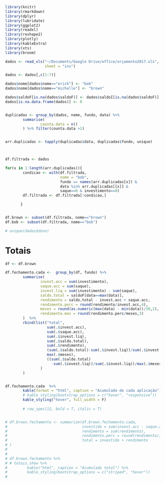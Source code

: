 
```r

library(knitr)
library(rmarkdown)
library(dplyr)
library(lubridate)
library(ggplot2)
library(readxl)
library(reshape2)
library(plotly)
library(kableExtra)
library(xts)
library(broom)
```

```r


dados <- read_xls("~/Documents/Google Drive/office/orçamento2017.xls", 
                  sheet = "inv")

dados <- dados[,c(1:7)]

dados$nome[dados$nome=="erick"] <- "bob"
dados$nome[dados$nome=="michelle"] <- "brown"

dados$saldoF[is.na(dados$saldoF)] <- dados$saldoI[is.na(dados$saldoF)]
dados[is.na.data.frame(dados)] <- 0


duplicadas <- group_by(dados, nome, fundo, data) %>%
        summarise(
                counta.data = n()
        ) %>% filter(counta.data >1)


arr.duplicadas <- tapply(duplicadas$data, duplicadas$fundo, unique)



df.filtrada <- dados

for(x in 1:length(arr.duplicadas)){
        condicao <- with(df.filtrada,
                         nome = "bob",
                         fundo == names(arr.duplicadas[x]) & 
                         data %in% arr.duplicadas[[x]] &
                         saque==0 & investimento==0)
        df.filtrada <- df.filtrada[!condicao,]

       }


df.brown <- subset(df.filtrada, nome=="brown")
df.bob <- subset(df.filtrada, nome=="bob")

# unique(dados$dono)
```

# Totais

```r

df <- df.brown

df.fechamento.cada <-  group_by(df, fundo) %>%
        summarise(
                invest.acc = sum(investimento),
                saque.acc = sum(saque),
                invest.liq = sum(investimento) - sum(saque),
                saldo.total = saldoF[data==max(data)],
                rendimento = saldo.total - invest.acc + saque.acc,
                rendimento.perc = round(rendimento/invest.acc,4),
                meses = round(as.numeric(max(data) - min(data))/30,2),
                rendimento.mes = round(rendimento.perc/meses,3)
        )  %>% 
        rbind(list("total",
                   sum(.$invest.acc),
                   sum(.$saque.acc),
                   sum(.$invest.liq),
                   sum(.$saldo.total),
                   sum(.$rendimento),
                   (sum(.$saldo.total)-sum(.$invest.liq))/sum(.$invest.liq),
                   max(.$meses),
                   ((sum(.$saldo.total)
                     -sum(.$invest.liq))/sum(.$invest.liq))/max(.$meses)
                )
        ) 


df.fechamento.cada  %>% 
        kable(format = "html", caption = "Acumulado de cada aplicação") %>%
        # kable_styling(bootstrap_options = c("hover", "responsive"))
        kable_styling("hover", full_width = F)
         
        # row_spec(12, bold = T, italic = T)


# df.brown.fechamento <- summarize(df.brown.fechamento.cada,
#                                  investido = sum(invest.acc - saque.acc),
#                                  rendimento = sum(rendimento),
#                                  rendimento.perc = round(rendimento/investido, 3),
#                                  total = investido + rendimento
# )
# 
# 
# df.brown.fechamento %>%
# # totais.show %>%
#         kable("html", caption = "Acumulado total") %>%
#         kable_styling(bootstrap_options = c("striped", "hover"))
# 

```



